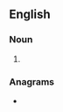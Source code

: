 ==English==

===Noun===
{{head|en|noun form}}

# {{plural of|en|Ronbot}}

===Anagrams===
* {{anagrams|en|a=bnoorst|Bortons}}